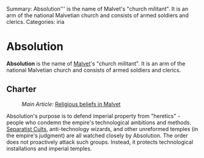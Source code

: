 Summary: Absolution''' is the name of Malvet's "church militant".  It is an arm of the national Malvetian church and consists of armed soldiers and clerics.
Categories: iria

= Absolution =

'''Absolution''' is the name of [[Malvet]]'s "church militant".  It is an arm of the national Malvetian church and consists of armed soldiers and clerics.

== Charter ==

:''Main Article:'' [[Religious beliefs in Malvet]]

Absolution's purpose is to defend imperial property from "heretics" - people who condemn the empire's technological ambitions and methods.  [[Separatist Cults]], anti-technology wizards, and other unreformed temples (in the empire's judgment) are all watched closely by Absolution.  The order does not proactively attack such groups.  Instead, it protects technological installations and imperial temples.
